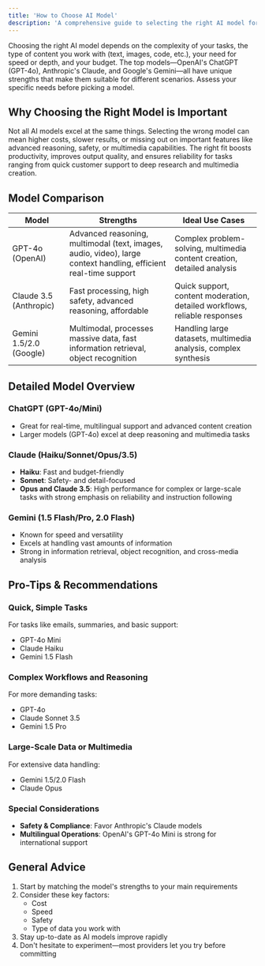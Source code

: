 ```yaml
---
title: 'How to Choose AI Model'
description: 'A comprehensive guide to selecting the right AI model for your needs'
---
```


Choosing the right AI model depends on the complexity of your tasks, the type of content you work with (text, images, code, etc.), your need for speed or depth, and your budget. The top models—OpenAI's ChatGPT (GPT-4o), Anthropic's Claude, and Google's Gemini—all have unique strengths that make them suitable for different scenarios. Assess your specific needs before picking a model.

## Why Choosing the Right Model is Important

Not all AI models excel at the same things. Selecting the wrong model can mean higher costs, slower results, or missing out on important features like advanced reasoning, safety, or multimedia capabilities. The right fit boosts productivity, improves output quality, and ensures reliability for tasks ranging from quick customer support to deep research and multimedia creation.

## Model Comparison

| Model | Strengths | Ideal Use Cases |
|-------|-----------|-----------------|
| GPT-4o (OpenAI) | Advanced reasoning, multimodal (text, images, audio, video), large context handling, efficient real-time support | Complex problem-solving, multimedia content creation, detailed analysis |
| Claude 3.5 (Anthropic) | Fast processing, high safety, advanced reasoning, affordable | Quick support, content moderation, detailed workflows, reliable responses |
| Gemini 1.5/2.0 (Google) | Multimodal, processes massive data, fast information retrieval, object recognition | Handling large datasets, multimedia analysis, complex synthesis |

## Detailed Model Overview

### ChatGPT (GPT-4o/Mini)
- Great for real-time, multilingual support and advanced content creation
- Larger models (GPT-4o) excel at deep reasoning and multimedia tasks

### Claude (Haiku/Sonnet/Opus/3.5)
- **Haiku**: Fast and budget-friendly
- **Sonnet**: Safety- and detail-focused
- **Opus and Claude 3.5**: High performance for complex or large-scale tasks with strong emphasis on reliability and instruction following

### Gemini (1.5 Flash/Pro, 2.0 Flash)
- Known for speed and versatility
- Excels at handling vast amounts of information
- Strong in information retrieval, object recognition, and cross-media analysis

## Pro-Tips & Recommendations

### Quick, Simple Tasks
For tasks like emails, summaries, and basic support:
- GPT-4o Mini
- Claude Haiku
- Gemini 1.5 Flash

### Complex Workflows and Reasoning
For more demanding tasks:
- GPT-4o
- Claude Sonnet 3.5
- Gemini 1.5 Pro

### Large-Scale Data or Multimedia
For extensive data handling:
- Gemini 1.5/2.0 Flash
- Claude Opus

### Special Considerations
- **Safety & Compliance**: Favor Anthropic's Claude models
- **Multilingual Operations**: OpenAI's GPT-4o Mini is strong for international support

## General Advice

1. Start by matching the model's strengths to your main requirements
2. Consider these key factors:
   - Cost
   - Speed
   - Safety
   - Type of data you work with
3. Stay up-to-date as AI models improve rapidly
4. Don't hesitate to experiment—most providers let you try before committing
